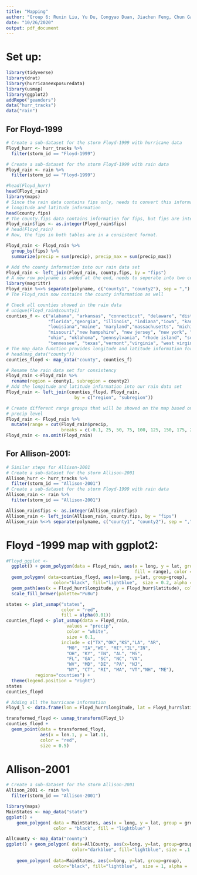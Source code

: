```yaml
---
title: "Mapping"
author: "Group 6: Ruxin Liu, Yu Du, Congyao Duan, Jiachen Feng, Chun Gao"
date: "10/26/2020"
output: pdf_document
---
```


# Set up:
```r
library(tidyverse)
library(drat)
library(hurricaneexposuredata)
library(usmap)
library(ggplot2)
addRepo("geanders")
data("hurr_tracks")
data("rain")
```

## For Floyd-1999
```r
# Create a sub-dataset for the storm Floyd-1999 with hurricane data
Floyd_hurr <- hurr_tracks %>% 
  filter(storm_id == "Floyd-1999")
```

```r
# Create a sub-dataset for the storm Floyd-1999 with rain data
Floyd_rain <- rain %>% 
  filter(storm_id == "Floyd-1999")
```


```r
#head(Floyd_hurr)
head(Floyd_rain)
library(maps)
# Since the rain data contains fips only, needs to convert this information into
# longitude and latitude information 
head(county.fips)
# The county.fips data contains information for fips, but fips are integers
Floyd_rain$fips <- as.integer(Floyd_rain$fips)
# head(Floyd_rain)
# Now, the fips in both tables are in a consistent format. 
```

```r
Floyd_rain <- Floyd_rain %>% 
  group_by(fips) %>% 
  summarize(precip = sum(precip), precip_max = sum(precip_max))
```

```r
# Add the county information into our rain data set
Floyd_rain <- left_join(Floyd_rain, county.fips, by = "fips")
# A new row polyname is added at the end, needs to seperate into two columns
library(magrittr)
Floyd_rain %<>% separate(polyname, c("county1", "county2"), sep = ",")
# The Floyd_rain now contains the county information as well
```

```r
# Check all counties showed in the rain data
# unique(Floyd_rain$county1)
counties_f <- c("alabama", "arkansas", "connecticut", "delaware", "district of columbia",
                "florida","georgia", "illinois", "indiana","iowa", "kansas", "kentucky", 
                "louisiana","maine", "maryland","massachusetts", "michigan", "mississippi",
                "missouri","new hampshire", "new jersey", "new york", "north carolina", 
                "ohio", "oklahoma", "pennsylvania", "rhode island", "south carolina",
                "tennessee", "texas","vermont","virginia", "west virginia", "wisconsin")  
# The map_data function provides longitude and latitude information for conuties
# head(map_data("county"))
counties_floyd <- map_data("county", counties_f)
```

```r
# Rename the rain data set for consistency
Floyd_rain <-Floyd_rain %>% 
  rename(region = county1, subregion = county2)
# Add the longitude and latitude information into our rain data set
Floyd_rain <- left_join(counties_floyd, Floyd_rain,
                          by = c("region", "subregion"))
```


```r
# Create different range groups that will be showed on the map based on the 
# precip level
Floyd_rain <- Floyd_rain %>% 
  mutate(range = cut(Floyd_rain$precip, 
                     breaks = c(-0.1, 25, 50, 75, 100, 125, 150, 175, 200, 225)))
Floyd_rain <- na.omit(Floyd_rain)
```


## For Allison-2001:

```r
# Similar steps for Allison-2001
# Create a sub-dataset for the storm Allison-2001
Allison_hurr <- hurr_tracks %>% 
  filter(storm_id == "Allison-2001")
# Create a sub-dataset for the storm Floyd-1999 with rain data
Allison_rain <- rain %>% 
  filter(storm_id == "Allison-2001")
```

```r
Allison_rain$fips <- as.integer(Allison_rain$fips)
Allison_rain <- left_join(Allison_rain, county.fips, by = "fips")
Allison_rain %<>% separate(polyname, c("county1", "county2"), sep = ",")
```


# Floyd -1999 map with ggplot2:

```r
#Floyd_ggplot <- 
  ggplot() + geom_polygon(data = Floyd_rain, aes(x = long, y = lat, group = group, 
                                                 fill = range), color = "white")+ 
  geom_polygon( data=counties_floyd, aes(x=long, y=lat, group=group),
                  color="black", fill="lightblue",  size = 0.2, alpha = 0.3) +
  geom_path(aes(x = Floyd_hurr$longitude, y = Floyd_hurr$latitude), color = "red") +
  scale_fill_brewer(palette="PuBu")

```


```r
states <- plot_usmap("states", 
                     color = "red",
                     fill = alpha(0.01))
counties_floyd <- plot_usmap(data = Floyd_rain, 
                       values = "precip",
                       color = "white",
                       size = 0.1,
                     include = c("TX","OK","KS","LA", "AR", 
                       "MO", "IA","WI", "MI","IL","IN", 
                       "OH", "KY", "TN", "AL", "MS",
                       "FL", "GA", "SC", "NC", "VA",
                       "WV", "MD", "DE", "PA", "NJ", 
                       "NY", "CT", "RI", "MA", "VT","NH", "ME"), 
           regions="counties") + 
  theme(legend.position = "right")
states
counties_floyd
```
```r
# Adding all the hurricane information
Floyd_l <- data.frame(lon = Floyd_hurr$longitude, lat = Floyd_hurr$latitude)

transformed_floyd <- usmap_transform(Floyd_l)
counties_floyd + 
  geom_point(data = transformed_floyd, 
             aes(x = lon.1, y = lat.1), 
             color = "red",
             size = 0.5)

```

# Allison-2001

```r
# Create a sub-dataset for the storm Allison-2001
Allison_2001 <- rain %>% 
  filter(storm_id == "Allison-2001")
```

```r
library(maps) 
MainStates <- map_data("state")
ggplot() + 
    geom_polygon( data = MainStates, aes(x = long, y = lat, group = group),
                  color = "black", fill = "lightblue" )
```

```r
AllCounty <- map_data("county")
ggplot() + geom_polygon( data=AllCounty, aes(x=long, y=lat, group=group),
                         color="darkblue", fill="lightblue", size = .1 ) +
    
    geom_polygon( data=MainStates, aes(x=long, y=lat, group=group),
                  color="black", fill="lightblue",  size = 1, alpha = .3)
```

              